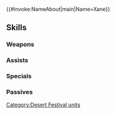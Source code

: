{{#invoke:NameAbout|main|Name=Xane}}{{HeroPage Tabs}}
{{Hero Infobox
|Name=Xane
|Title=Desert Mirage
|WeaponType=Colorless Staff
|MoveType=Infantry
|Origin=Fire Emblem: Mystery of the Emblem
|Gender=Male
|actorEN=Brandon McInnis
|actorJP=渡辺明乃
|artist=神澤葉
|additionDate=January 17, 2022
|releaseDate=January 17, 2022
|cv1=1
|cv2=1000250
|TagID=ハタリチェイニー
|InternalID=763
|Properties=special
|description=A mysterious young man who can adopt the appearance of others. He's come to answer the call of Hatari festivities with aplomb. Appears in Fire Emblem: Mystery of the Emblem.
}}
{{Stats Page
|Lv1HP=21|Lv1ATK=6|Lv1SPD=10|Lv1DEF=4|Lv1RES=9
|GRHP=60|GRATK=55|GRSPD=60|GRDEF=45|GRRES=60
}}
==Skills==
===Weapons===
{{Weapons Table
|weapon1=Assault
|weapon1Default=1
|weapon1Unlock=1
|weapon2=Serpentine Staff
|weapon2Default=3
|weapon2Unlock=3
|weapon3=Serpentine Staff+
|weapon3Default=5
|weapon3Unlock=5
}}
===Assists===
{{Assists Table
|assist1=Heal
|assist1Default=1
|assist1Unlock=1
|assist2=Mend
|assist2Default=3
|assist2Unlock=2
|assist3=Physic
|assist3Default=4
|assist3Unlock=3
|assist4=Physic+
|assist4Default=5
|assist4Unlock=5
}}
===Specials===
{{Specials Table
|special1=Miracle
|special1Default=4
|special1Unlock=3
|special2=Imbue
|special2Unlock=2
}}
===Passives===
{{Passives Table
|passiveA1=Def/Res Solo 1
|passiveA2=Def/Res Solo 2
|passiveA3=Def/Res Solo 3
|passiveA1Unlock=3
|passiveA2Unlock=4
|passiveA3Unlock=5
|passiveB1=Dazzling Staff 1
|passiveB2=Dazzling Staff 2
|passiveB3=Dazzling Staff 3
|passiveB1Unlock=1
|passiveB2Unlock=2
|passiveB3Unlock=4
}}
{{Heroes Navbox}}
[[Category:Desert Festival units]]